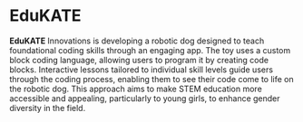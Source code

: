 # EduKATE

**EduKATE** Innovations is developing a robotic dog designed to teach foundational coding skills through an engaging app. The toy uses a custom block coding language, allowing users to program it by creating code blocks. Interactive lessons tailored to individual skill levels guide users through the coding process, enabling them to see their code come to life on the robotic dog. This approach aims to make STEM education more accessible and appealing, particularly to young girls, to enhance gender diversity in the field. 

